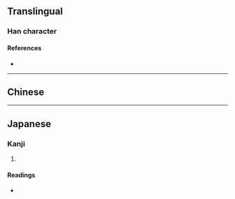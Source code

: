 {{character info/new}}
==Translingual==

===Han character===
{{Han char|rn=32|rad=土|as=12|sn=15|four=77104|canj=NOG,XXNOG|ids=⿱䧘土}}

====References====
* {{Han ref|kx=0239.040|dkj=05473|dj=0478.060|hdz=10484.070|uh=58AC|ud=22700|bh=E550|bd=58704}}

----

==Chinese==
{{zh-see|地|a}}

----

==Japanese==

===Kanji===
{{ja-kanji|grade=|rs=土12}}

# {{defn|lang=ja|sort=土12}}

====Readings====
* {{ja-readings|on=[[ち]] (chi)|kun=}}